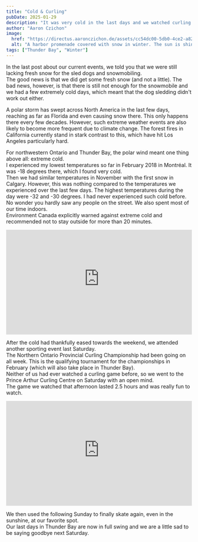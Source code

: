 ```yaml
---
title: "Cold & Curling"
pubDate: 2025-01-29
description: "It was very cold in the last days and we watched curling."
author: "Aaron Czichon"
image:
  href: "https://directus.aaronczichon.de/assets/cc54dc00-5db0-4ce2-a82b-777d0e60a4d2.jpg?quality=70&width=1600"
  alt: "A harbor promenade covered with snow in winter. The sun is shining and the sky is blue."
tags: ["Thunder Bay", "Winter"]
---
```



In the last post about our current events, we told you that we were still lacking fresh snow for the sled dogs and snowmobiling.   
The good news is that we did get some fresh snow (and not a little). The bad news, however, is that there is still not enough for the snowmobile and we had a few extremely cold days, which meant that the dog sledding didn't work out either.   

A polar storm has swept across North America in the last few days, reaching as far as Florida and even causing snow there. This only happens there every few decades. However, such extreme weather events are also likely to become more frequent due to climate change. The forest fires in California currently stand in stark contrast to this, which have hit Los Angeles particularly hard.   

<DirectusImage assetId="c83cac6f-3160-4076-a57e-bd8789115b49.jpg" />

For northwestern Ontario and Thunder Bay, the polar wind meant one thing above all: extreme cold.    
I experienced my lowest temperatures so far in February 2018 in Montréal. It was -18 degrees there, which I found very cold.    
Then we had similar temperatures in November with the first snow in Calgary. However, this was nothing compared to the temperatures we experienced over the last few days. The highest temperatures during the day were -32 and -30 degrees. I had never experienced such cold before.    
No wonder you hardly saw any people on the street. We also spent most of our time indoors.   
Environment Canada explicitly warned against extreme cold and recommended not to stay outside for more than 20 minutes.

<div style="position: relative; padding-top: 56.25%;">
  <iframe
    src="https://customer-rnx58v5rm01lsk0m.cloudflarestream.com/6f2e93e13b71b3cb10f83cf3833553eb/iframe?poster=https%3A%2F%2Fcustomer-rnx58v5rm01lsk0m.cloudflarestream.com%2F6f2e93e13b71b3cb10f83cf3833553eb%2Fthumbnails%2Fthumbnail.jpg%3Ftime%3D%26height%3D600"
    loading="lazy"
    style="border: none; position: absolute; top: 0; left: 0; height: 100%; width: 100%;"
    allow="accelerometer; gyroscope; autoplay; encrypted-media; picture-in-picture;"
    allowfullscreen="true"
  ></iframe>
</div>

After the cold had thankfully eased towards the weekend, we attended another sporting event last Saturday.    
The Northern Ontario Provincial Curling Championship had been going on all week. This is the qualifying tournament for the championships in February (which will also take place in Thunder Bay).   
Neither of us had ever watched a curling game before, so we went to the Prince Arthur Curling Centre on Saturday with an open mind.   
The game we watched that afternoon lasted 2.5 hours and was really fun to watch.   

<div style="position: relative; padding-top: 56.25%;">
  <iframe
    src="https://customer-rnx58v5rm01lsk0m.cloudflarestream.com/b0f09bd31db7abacb582e582c4f361ca/iframe?poster=https%3A%2F%2Fcustomer-rnx58v5rm01lsk0m.cloudflarestream.com%2Fb0f09bd31db7abacb582e582c4f361ca%2Fthumbnails%2Fthumbnail.jpg%3Ftime%3D%26height%3D600"
    loading="lazy"
    style="border: none; position: absolute; top: 0; left: 0; height: 100%; width: 100%;"
    allow="accelerometer; gyroscope; autoplay; encrypted-media; picture-in-picture;"
    allowfullscreen="true"
  ></iframe>
</div>

We then used the following Sunday to finally skate again, even in the sunshine, at our favorite spot.   
Our last days in Thunder Bay are now in full swing and we are a little sad to be saying goodbye next Saturday.

<DirectusGallery folderName="58 Cold and Curling" />
